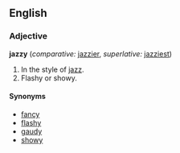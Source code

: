 ==English==

===Adjective===
'''jazzy'''  (''comparative:'' [[jazzier]], ''superlative:'' [[jazziest]])
# In the style of [[jazz]].
# Flashy or showy.

====Synonyms====
*[[fancy]]
*[[flashy]]
*[[gaudy]]
*[[showy]]